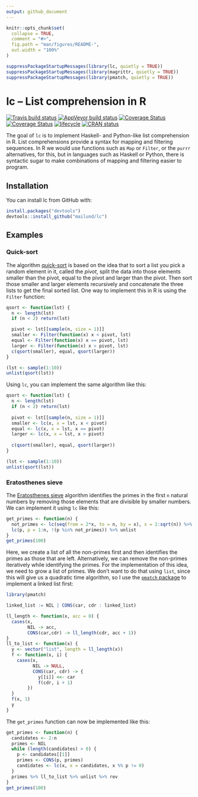 ```yaml
---
output: github_document
---
```


<!-- README.md is generated from README.Rmd. Please edit that file -->

```r
knitr::opts_chunk$set(
  collapse = TRUE,
  comment = "#>",
  fig.path = "man/figures/README-",
  out.width = "100%"
)

suppressPackageStartupMessages(library(lc, quietly = TRUE))
suppressPackageStartupMessages(library(magrittr, quietly = TRUE))
suppressPackageStartupMessages(library(pmatch, quietly = TRUE))
```

# lc -- List comprehension in R

[![Travis build status](https://travis-ci.org/mailund/lc.svg?branch=master)](https://travis-ci.org/mailund/lc)
[![AppVeyor build status](https://ci.appveyor.com/api/projects/status/wsopc251n1jpj40j/branch/master?svg=true)](https://ci.appveyor.com/project/mailund/lc/branch/master)
[![Coverage Status](https://img.shields.io/codecov/c/github/mailund/lc/master.svg)](https://codecov.io/github/mailund/lc?branch=master)
[![Coverage Status](https://coveralls.io/repos/github/mailund/lc/badge.svg?branch=master)](https://coveralls.io/github/mailund/lc?branch=master)
[![lifecycle](https://img.shields.io/badge/lifecycle-maturing-blue.svg)](https://www.tidyverse.org/lifecycle/#maturing)
[![CRAN status](http://www.r-pkg.org/badges/version/lc)](https://cran.r-project.org/package=lc)

The goal of `lc` is to implement Haskell- and Python-like list comprehension in R. List comprehensions provide a syntax for mapping and filtering sequences. In R we would use functions such as `Map` or `Filter`, or the `purrr` alternatives, for this, but in languages such as Haskell or Python, there is syntactic sugar to make combinations of mapping and filtering easier to program.


## Installation

You can install lc from GitHub with:

```r
install.packages("devtools")
devtools::install_github("mailund/lc")
```

## Examples

### Quick-sort

The algorithm [quick-sort](https://en.wikipedia.org/wiki/Quicksort) is based on the idea that to sort a list you pick a random element in it, called the *pivot*, split the data into those elements smaller than the pivot, equal to the pivot and larger than the pivot. Then sort those smaller and larger elements recursively and concatenate the three lists to get the final sorted list. One way to implement this in R is using the `Filter` function:

```r
qsort <- function(lst) {
  n <- length(lst)
  if (n < 2) return(lst)

  pivot <- lst[[sample(n, size = 1)]]
  smaller <- Filter(function(x) x < pivot, lst)
  equal <- Filter(function(x) x == pivot, lst)
  larger <- Filter(function(x) x > pivot, lst)
  c(qsort(smaller), equal, qsort(larger))
}

(lst <- sample(1:10))
unlist(qsort(lst))
```

Using `lc`, you can implement the same algorithm like this:

```r
qsort <- function(lst) {
  n <- length(lst)
  if (n < 2) return(lst)
  
  pivot <- lst[[sample(n, size = 1)]]
  smaller <- lc(x, x = lst, x < pivot)
  equal <- lc(x, x = lst, x == pivot)
  larger <- lc(x, x = lst, x > pivot)
  
  c(qsort(smaller), equal, qsort(larger))
}

(lst <- sample(1:10))
unlist(qsort(lst))
```

### Eratosthenes sieve

The [Eratosthenes sieve](https://en.wikipedia.org/wiki/Sieve_of_Eratosthenes) algorithm identifies the primes in the first `n` natural numbers by removing those elements that are divisible by smaller numbers. We can implement it using `lc` like this:

```r
get_primes <- function(n) {
  not_primes <- lc(seq(from = 2*x, to = n, by = x), x = 2:sqrt(n)) %>% unlist %>% unique
  lc(p, p = 1:n, !(p %in% not_primes)) %>% unlist
}
get_primes(100)
```

Here, we create a list of all the non-primes first and then identifies the primes as those that are left. Alternatively, we can remove the non-primes iteratively while identifying the primes. For the implementation of this idea, we need to grow a list of primes. We don't want to do that using `list`, since this will give us a quadratic time algorithm, so I use the [`pmatch` package](https://github.com/mailund/pmatch) to implement a linked list first:

```r
library(pmatch)

linked_list := NIL | CONS(car, cdr : linked_list)

ll_length <- function(x, acc = 0) {
  cases(x,
        NIL -> acc,
        CONS(car,cdr) -> ll_length(cdr, acc + 1))
}
ll_to_list <- function(x) {
  y <- vector("list", length = ll_length(x))
  f <- function(x, i) {
    cases(x,
          NIL -> NULL,
          CONS(car, cdr) -> {
            y[[i]] <<- car
            f(cdr, i + 1)
        })
  }
  f(x, 1)
  y
}
```

The `get_primes` function can now be implemented like this:

```r
get_primes <- function(n) {
  candidates <- 2:n
  primes <- NIL
  while (length(candidates) > 0) {
    p <- candidates[[1]]
    primes <- CONS(p, primes)
    candidates <- lc(x, x = candidates, x %% p != 0)
  }
  primes %>% ll_to_list %>% unlist %>% rev
}
get_primes(100) 
```
